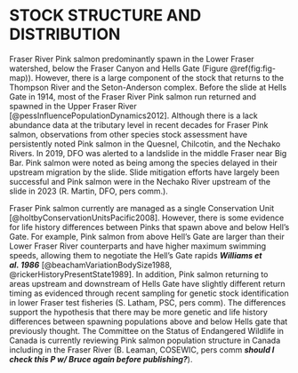 # STOCK STRUCTURE AND DISTRIBUTION  

Fraser River Pink salmon predominantly spawn in the Lower Fraser watershed, below the Fraser Canyon and Hells Gate (Figure \@ref(fig:fig-map)). 
However, there is a large component of the stock that returns to the Thompson River and the Seton-Anderson complex. 
Before the slide at Hells Gate in 1914, most of the Fraser River Pink salmon run returned and spawned in the Upper Fraser River [@pessInfluencePopulationDynamics2012]. 
Although there is a lack abundance data at the tributary level in recent decades for Fraser Pink salmon, observations from other species stock assessment have persistently noted Pink salmon in the Quesnel, Chilcotin, and the Nechako Rivers. 
In 2019, DFO was alerted to a landslide in the middle Fraser near Big Bar. 
Pink salmon were noted as being among the species delayed in their upstream migration by the slide. 
Slide mitigation efforts have largely been successful and Pink salmon were in the Nechako River upstream of the slide in 2023 (R. Martin, DFO, pers comm.).  


Fraser Pink salmon currently are managed as a single Conservation Unit [@holtbyConservationUnitsPacific2008]. 
However, there is some evidence for life history differences between Pinks that spawn above and below Hell’s Gate. 
For example, Pink salmon from above Hell’s Gate are larger than their Lower Fraser River counterparts and have higher maximum swimming speeds, allowing them to negotiate the Hell’s Gate rapids ***Williams et al. 1986*** [@beachamVariationBodySize1988, @rickerHistoryPresentState1989]. 
In addition, Pink salmon returning to areas upstream and downstream of Hells Gate have slightly different return timing as evidenced through recent sampling for genetic stock identification in lower Fraser test fisheries (S. Latham, PSC, pers comm). 
The differences support the hypothesis that there may be more genetic and life history differences between spawning populations above and below Hells gate that previously thought. 
The Committee on the Status of Endangered Wildlife in Canada is currently reviewing Pink salmon population structure in Canada including in the Fraser River (B. Leaman, COSEWIC, pers comm ***should I check this P w/ Bruce again before publishing?***).  

